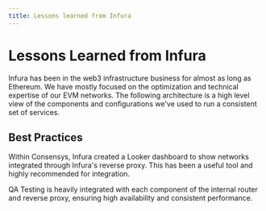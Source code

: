 ```yaml
---
title: Lessons learned from Infura
---
```


# Lessons Learned from Infura

Infura has been in the web3 infrastructure business for almost as long as Ethereum. We have mostly focused on the optimization and technical expertise of our EVM networks. The following architecture is a high level view of the components and configurations we've used to run a consistent set of services.

## Best Practices

Within Consensys, Infura created a Looker dashboard to show networks integrated through Infura's reverse proxy. This has been a useful tool and highly recommended for integration.

QA Testing is heavily integrated with each component of the internal router and reverse proxy, ensuring high availability and consistent performance.

